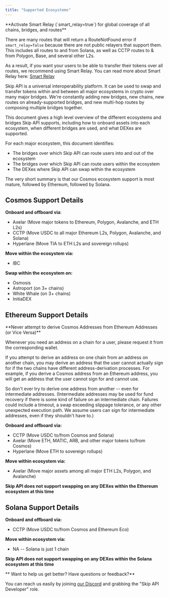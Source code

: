 ```yaml
---
title: "Supported Ecosystems"
---
```



<Info>
 **Activate Smart Relay (`smart_relay=true`) for global coverage of all chains, bridges, and routes**
 
 There are many routes that will return a RouteNotFound error if `smart_relay=false` because there are not public relayers that support them. This includes all routes to and from Solana, as well as CCTP routes to & from Polygon, Base, and several other L2s. 
 
 As a result, if you want your users to be able to transfer their tokens over all routes, we recommend using Smart Relay. You can read more about Smart Relay here: [Smart Relay](/smart-relay)
</Info>

Skip API is a universal interoperability platform. It can be used to swap and transfer tokens within and between all major ecosystems in crypto over many major bridges. We're constantly adding new bridges, new chains, new routes on already-supported bridges, and new multi-hop routes by composing multiple bridges together. 

This document gives a high level overview of the different ecosystems and bridges Skip API supports, including how to onboard assets into each ecosystem, when different bridges are used, and what DEXes are supported. 

For each major ecosystem, this document identifies: 

* The bridges over which Skip API can route users into and out of the ecosystem
* The bridges over which Skip API can route users within the ecosystem
* The DEXes where Skip API can swap within the ecosystem

The very short summary is that our Cosmos ecosystem support is most mature, followed by Ethereum, followed by Solana. 

## Cosmos Support Details

**Onboard and offboard via**: 

* Axelar (Move major tokens to Ethereum, Polygon, Avalanche, and ETH L2s)
* CCTP (Move USDC to all major Ethereum L2s, Polygon, Avalanche, and Solana)
* Hyperlane (Move TIA to ETH L2s and sovereign rollups)

**Move within the ecosystem via:** 

* IBC

**Swap within the ecosystem on:**

* Osmosis
* Astroport (on 3+ chains)
* White Whale (on 3+ chains)
* InitiaDEX

## Ethereum Support Details


 <Warning>
 **Never attempt to derive Cosmos Addresses from Ethereum Addresses (or Vice Versa)**
 
 Whenever you need an address on a chain for a user, please request it from the corresponding wallet. 
 
 If you attempt to derive an address on one chain from an address on another chain, you may derive an address that the user cannot actually sign for if the two chains have different address-derivation processes. For example, if you derive a Cosmos address from an Ethereum address, you will get an address that the user cannot sign for and cannot use. 
 
 So don't ever try to derive one address from another -- even for intermediate addresses. (Intermediate addresses may be used for fund recovery if there is some kind of failure on an intermediate chain. Failures could include a timeout, a swap exceeding slippage tolerance, or any other unexpected execution path. We assume users can sign for intermediate addresses, even if they shouldn't have to.)
</Warning>

**Onboard and offboard via:** 

* CCTP (Move USDC to/from Cosmos and Solana)
* Axelar (Move ETH, MATIC, ARB, and other major tokens to/from Cosmos)
* Hyperlane (Move ETH to sovereign rollups)

**Move within ecosystem via:** 

* Axelar (Move major assets among all major ETH L2s, Polygon, and Avalanche)

**Skip API does not support swapping on any DEXes within the Ethereum ecosystem at this time**

## Solana Support Details

**Onboard and offboard via:** 

* CCTP (Move USDC to/from Cosmos and Ethereum Eco)

**Move within ecosystem via:** 

* NA -- Solana is just 1 chain

**Skip API does not support swapping on any DEXes within the Solana ecosystem at this time**


<Check>
** Want to help us get better? Have questions or feedback?**
 
 You can reach us easily by joining [our Discord](https://skip.money/discord) and grabbing the "Skip API Developer" role.
 </Check>
 